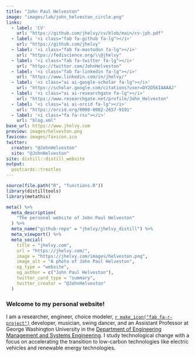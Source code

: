 ```yaml
---
title: "John Paul Helveston"
image: "images/lab/john_helveston_circle.png"
links:
  - label: 'CV'
    url: "https://github.com/jhelvy/cv/blob/main/cv-jph.pdf"
  - label: '<i class="fab fa-github fa-lg"></i>'
    url: "https://github.com/jhelvy"
  - label: '<i class="fab fa-mastodon fa-lg"></i>'
    url: "https://fediscience.org/\\@jhelvy"
  - label: '<i class="fab fa-twitter fa-lg"></i>'
    url: "https://twitter.com/JohnHelveston"
  - label: '<i class="fab fa-linkedin fa-lg"></i>'
    url: "https://www.linkedin.com/in/jhelvy/"
  - label: '<i class="ai ai-google-scholar fa-lg"></i>'
    url: "https://scholar.google.com/citations?user=DY2D56IAAAAJ"
  - label: '<i class="ai ai-researchgate fa-lg"></i>'
    url: "https://www.researchgate.net/profile/John_Helveston"
  - label: '<i class="ai ai-orcid fa-lg"></i>'
    url: "https://orcid.org/0000-0002-2657-9191"
  - label: '<i class="fa fa-rss"></i>'
    url: "blog.xml"
base_url: https://www.jhelvy.com
preview: images/helveston.png
favicon: images/favicon.ico
twitter:
  creator: "@JohnHelveston"
  site: "@JohnHelveston"
site: distill::distill_website
output:
  postcards::trestles
---
```


```r
source(file.path("R", "functions.R"))
library(distilltools)
library(metathis)

meta() %>%
  meta_description(
    "The personal website of John Paul Helveston"
  ) %>%
  meta_name("github-repo" = "jhelvy/jhelvy_distill") %>%
  meta_viewport() %>%
  meta_social(
    title = "jhelvy.com",
    url = "https://jhelvy.com/",
    image = "https://jhelvy.com/images/helveston.png",
    image_alt = "A photo of John Paul Helveston",
    og_type = "website",
    og_author = c("John Paul Helveston"),
    twitter_card_type = "summary",
    twitter_creator = "@JohnHelveston"
  )
```

### Welcome to my personal website!

I am a researcher, engineer, choice modeler, [`r make_icon("fab fa-r-project")`](https://www.r-project.org/about.html) developer, musician, swing dancer, and an Assistant Professor at George Washington University in the [Department of Engineering Management and Systems Engineering](https://www.emse.seas.gwu.edu/). I study technological change with a focus on accelerating the transition to low-carbon technologies like electric vehicles and renewable energy technologies.
